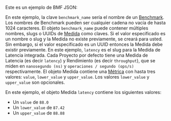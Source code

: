 
Este es un ejemplo de BMF JSON:

<BmfExample />

En este ejemplo, la clave `benchmark_name` sería el nombre de un [Benchmark][benchmark].
Los nombres de Benchmark pueden ser cualquier cadena no vacía de hasta 1024 caracteres.
El objeto `benchmark_name` puede contener múltiples nombres, slugs o UUIDs de [Medida][measure] como claves.
Si el valor especificado es un nombre o slug y la Medida no existe previamente, se creará para usted.
Sin embargo, si el valor especificado es un UUID entonces la Medida debe existir previamente.
En este ejemplo, `latency` es el slug para la Medida de Latencia integrada.
Cada Proyecto por defecto tiene una Medida de Latencia (es decir `latency`) y Rendimiento (es decir `throughput`),
que se miden en `nanosegundo (ns)` y `operaciones / segundo (ops/s)` respectivamente.
El objeto Medida contiene una [Métrica][metric] con hasta tres valores:
`value`, `lower_value` y `upper_value`.
Los valores `lower_value` y `upper_value` son opcionales.

En este ejemplo, el objeto Medida `latency` contiene los siguientes valores:

- Un `value` de `88.0`
- Un `lower_value` de `87.42`
- Un `upper_value` de `88.88`

[benchmark]: /es/docs/explanation/benchmarking/#benchmark
[measure]: /es/docs/explanation/benchmarking/#measure
[metric]: /es/docs/explanation/benchmarking/#metrics